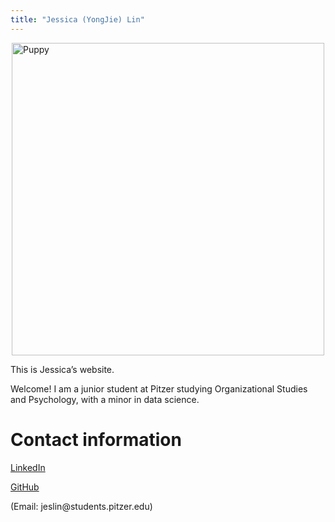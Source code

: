 ```yaml
---
title: "Jessica (YongJie) Lin"
---
```

<img src="https://t0.gstatic.com/licensed-image?q=tbn:ANd9GcQUV_5FvpgGgsC8N46PD4CVNiBmgTv-s6EogkH_-eCC84cTK5IewL7VruWufXXF4syZ" alt="Puppy" width="500px" style="display: block; margin-left: auto; margin-right: auto;">

This is Jessica's website.

Welcome! I am a junior student at Pitzer studying Organizational Studies and Psychology, with a minor in data science.

# Contact information
[LinkedIn](https://www.linkedin.com/in/jessicalinyongjie/)

[GitHub](https://github.com/JessicaLin92/jessicalin92.github.io/blob/main/docs/index.html)

(Email: jeslin@students.pitzer.edu)

```r

```
